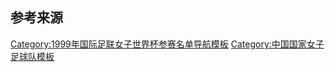 {{National squad
 | name= 1999年女足世界杯中国队参赛名单
 | bg        = Red
 | fg        = Yellow
 | flag      = the People's Republic of China
 | country   = CHN
 | team link = 中国女子国家足球队
 | title     = 中国队参赛名单
 | comp link = 1999年女子世界杯足球赛
 | comp      = 1999年女子世界杯足球赛（亚军）
 | gender    = female
 | p1        = [[韩文霞]] 
 | p2        = [[王丽萍 (足球运动员)|王丽萍]] 
 | p3        = [[范运杰]] 
 | p4        = [[满艳玲]] 
 | p5        = [[谢慧琳]] 
 | p6        = [[赵利红]]
 | p7        = [[张欧影]] 
 | p8        = [[金嫣]] 
 | p9        = [[孙雯]] 
 | p10       = [[刘爱玲]] 
 | p11       = [[浦玮]] 
 | p12       = [[温莉蓉]]
 | p13       = [[刘英 (足球运动员)|刘英]] 
 | p14       = [[白洁 (足球运动员)|白洁]]
 | p15       = [[邱海燕]] 
 | p16       = [[樊春玲]] 
 | p17       = [[朱静 (足球运动员)|朱静]] 
 | p18       = [[高红]] 
 | p19       = [[高宏霞]] 
 | p20       = [[王静霞 (足球运动员)|王静霞]] 
 | coach     = [[马元安]]
}}<noinclude>

==参考来源==
{{refbegin}}
{{cite web
| language   = en
| url        = http://www.fifa.com/tournaments/archive/tournament=103/edition=4644/teams/team=1882892.html
| title      = FIFA Women's World Cup USA 1999  : China PR 
| publisher  = [[国际足球联合会|FIFA]] 
| accessdate = 2009年4月13日
}}

{{cite web
| language   = zh-cn
| url        = http://sports.sohu.com/20070908/n252037113.shtml
| title      = 回顾1999年女足世界杯 中国队参赛名单一览
| publisher  = 搜狐体育 
| author     = 十七
| date       = 2007年9月8日
| accessdate = 2009年4月13日
}}
{{refend}}
[[Category:1999年国际足联女子世界杯参赛名单导航模板‎]]
[[Category:中国国家女子足球队模板]]
</noinclude>